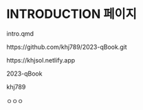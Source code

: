 # INTRODUCTION 페이지

intro.qmd

https://github.com/khj789/2023-qBook.git

https://khjsol.netlify.app

2023-qBook

khj789

ㅇㅇㅇ
